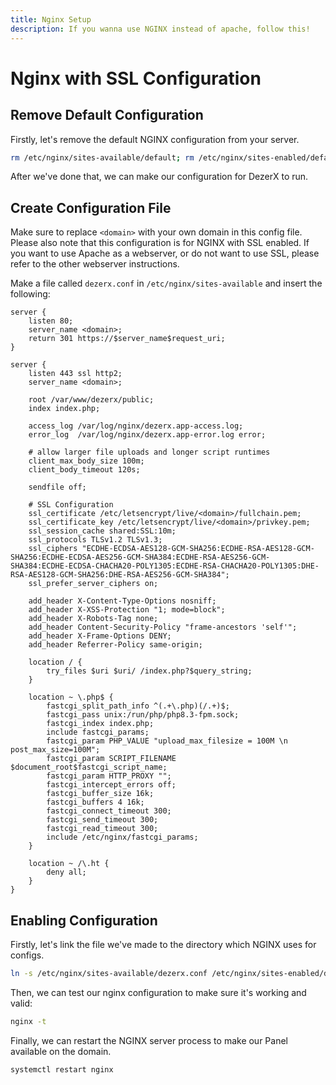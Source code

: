 ```yaml
---
title: Nginx Setup
description: If you wanna use NGINX instead of apache, follow this!
---
```


# Nginx with SSL Configuration

## Remove Default Configuration

Firstly, let's remove the default NGINX configuration from your server.

```bash
rm /etc/nginx/sites-available/default; rm /etc/nginx/sites-enabled/default
```

After we've done that, we can make our configuration for DezerX to run.

## Create Configuration File

Make sure to replace `<domain>` with your own domain in this config file. Please also note that this configuration is for NGINX with SSL enabled. If you want to use Apache as a webserver, or do not want to use SSL, please refer to the other webserver instructions.

Make a file called `dezerx.conf` in `/etc/nginx/sites-available` and insert the following:

```nginx
server {
    listen 80;
    server_name <domain>;
    return 301 https://$server_name$request_uri;
}

server {
    listen 443 ssl http2;
    server_name <domain>;

    root /var/www/dezerx/public;
    index index.php;

    access_log /var/log/nginx/dezerx.app-access.log;
    error_log  /var/log/nginx/dezerx.app-error.log error;

    # allow larger file uploads and longer script runtimes
    client_max_body_size 100m;
    client_body_timeout 120s;

    sendfile off;

    # SSL Configuration
    ssl_certificate /etc/letsencrypt/live/<domain>/fullchain.pem;
    ssl_certificate_key /etc/letsencrypt/live/<domain>/privkey.pem;
    ssl_session_cache shared:SSL:10m;
    ssl_protocols TLSv1.2 TLSv1.3;
    ssl_ciphers "ECDHE-ECDSA-AES128-GCM-SHA256:ECDHE-RSA-AES128-GCM-SHA256:ECDHE-ECDSA-AES256-GCM-SHA384:ECDHE-RSA-AES256-GCM-SHA384:ECDHE-ECDSA-CHACHA20-POLY1305:ECDHE-RSA-CHACHA20-POLY1305:DHE-RSA-AES128-GCM-SHA256:DHE-RSA-AES256-GCM-SHA384";
    ssl_prefer_server_ciphers on;

    add_header X-Content-Type-Options nosniff;
    add_header X-XSS-Protection "1; mode=block";
    add_header X-Robots-Tag none;
    add_header Content-Security-Policy "frame-ancestors 'self'";
    add_header X-Frame-Options DENY;
    add_header Referrer-Policy same-origin;

    location / {
        try_files $uri $uri/ /index.php?$query_string;
    }

    location ~ \.php$ {
        fastcgi_split_path_info ^(.+\.php)(/.+)$;
        fastcgi_pass unix:/run/php/php8.3-fpm.sock;
        fastcgi_index index.php;
        include fastcgi_params;
        fastcgi_param PHP_VALUE "upload_max_filesize = 100M \n post_max_size=100M";
        fastcgi_param SCRIPT_FILENAME $document_root$fastcgi_script_name;
        fastcgi_param HTTP_PROXY "";
        fastcgi_intercept_errors off;
        fastcgi_buffer_size 16k;
        fastcgi_buffers 4 16k;
        fastcgi_connect_timeout 300;
        fastcgi_send_timeout 300;
        fastcgi_read_timeout 300;
        include /etc/nginx/fastcgi_params;
    }

    location ~ /\.ht {
        deny all;
    }
}
```

## Enabling Configuration

Firstly, let's link the file we've made to the directory which NGINX uses for configs.

```bash
ln -s /etc/nginx/sites-available/dezerx.conf /etc/nginx/sites-enabled/dezerx.conf
```

Then, we can test our nginx configuration to make sure it's working and valid:

```bash
nginx -t
```

Finally, we can restart the NGINX server process to make our Panel available on the domain.

```bash
systemctl restart nginx
```
